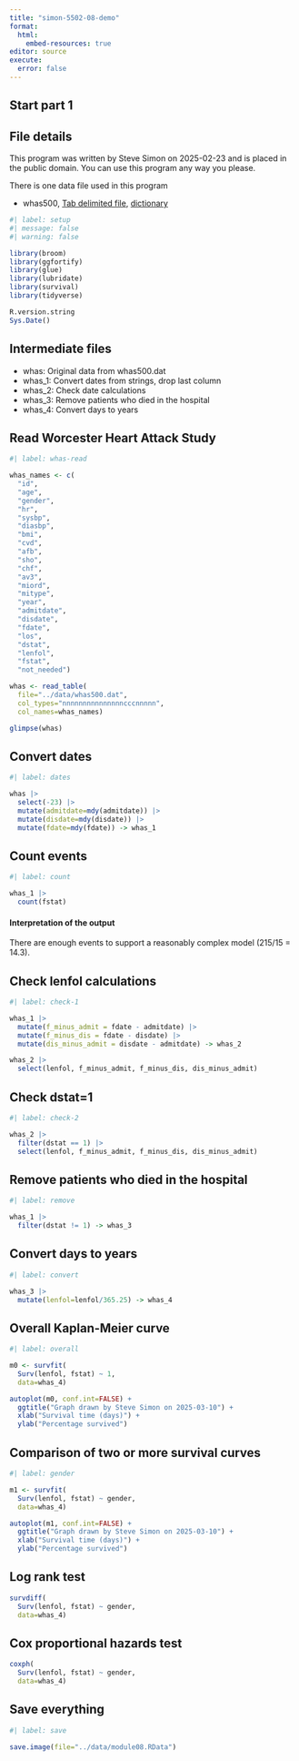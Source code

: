 ```yaml
---
title: "simon-5502-08-demo"
format: 
  html:
    embed-resources: true
editor: source
execute: 
  error: false
---
```


## Start part 1

## File details

This program was written by Steve Simon on 2025-02-23 and is placed in the public domain. You can use this program any way you please.

There is one data file used in this program

-   whas500, [Tab delimited file][ref01], [dictionary][ref02]

[ref01]: https://github.com/pmean/data/blob/main/files/whas500.dat
[ref02]: https://github.com/pmean/data/blob/main/files/whas500.yaml

```r
#| label: setup
#| message: false
#| warning: false

library(broom)
library(ggfortify)
library(glue)
library(lubridate)
library(survival)
library(tidyverse)

R.version.string
Sys.Date()
```

## Intermediate files

-   whas: Original data from whas500.dat
-   whas_1: Convert dates from strings, drop last column
-   whas_2: Check date calculations
-   whas_3: Remove patients who died in the hospital
-   whas_4: Convert days to years

## Read Worcester Heart Attack Study

```r
#| label: whas-read

whas_names <- c(
  "id",
  "age", 
  "gender",
  "hr",
  "sysbp",
  "diasbp",
  "bmi",
  "cvd",
  "afb",
  "sho",
  "chf",
  "av3",
  "miord",
  "mitype",
  "year",
  "admitdate",
  "disdate",
  "fdate",
  "los",
  "dstat",
  "lenfol",
  "fstat",
  "not_needed")

whas <- read_table(
  file="../data/whas500.dat",
  col_types="nnnnnnnnnnnnnnncccnnnnn",
  col_names=whas_names)

glimpse(whas) 
```

## Convert dates

```r
#| label: dates

whas |>
  select(-23) |>
  mutate(admitdate=mdy(admitdate)) |>
  mutate(disdate=mdy(disdate)) |>
  mutate(fdate=mdy(fdate)) -> whas_1
```

## Count events

```r
#| label: count

whas_1 |>
  count(fstat)
```

#### Interpretation of the output

There are enough events to support a reasonably complex model (215/15 = 14.3).

## Check lenfol calculations

```r
#| label: check-1

whas_1 |>
  mutate(f_minus_admit = fdate - admitdate) |>
  mutate(f_minus_dis = fdate - disdate) |>
  mutate(dis_minus_admit = disdate - admitdate) -> whas_2

whas_2 |>
  select(lenfol, f_minus_admit, f_minus_dis, dis_minus_admit)
```

## Check dstat=1

```r
#| label: check-2

whas_2 |>
  filter(dstat == 1) |>
  select(lenfol, f_minus_admit, f_minus_dis, dis_minus_admit)
```

## Remove patients who died in the hospital

```r
#| label: remove

whas_1 |>
  filter(dstat != 1) -> whas_3
```

## Convert days to years

```r
#| label: convert

whas_3 |>
  mutate(lenfol=lenfol/365.25) -> whas_4
```

## Overall Kaplan-Meier curve

```r
#| label: overall

m0 <- survfit(
  Surv(lenfol, fstat) ~ 1,
  data=whas_4)

autoplot(m0, conf.int=FALSE) +
  ggtitle("Graph drawn by Steve Simon on 2025-03-10") +
  xlab("Survival time (days)") +
  ylab("Percentage survived")
```

## Comparison of two or more survival curves

```r
#| label: gender

m1 <- survfit(
  Surv(lenfol, fstat) ~ gender,
  data=whas_4)

autoplot(m1, conf.int=FALSE) +
  ggtitle("Graph drawn by Steve Simon on 2025-03-10") +
  xlab("Survival time (days)") +
  ylab("Percentage survived")
```

## Log rank test

```r
survdiff(
  Surv(lenfol, fstat) ~ gender,
  data=whas_4)
```

## Cox proportional hazards test

```r
coxph(
  Surv(lenfol, fstat) ~ gender,
  data=whas_4)
```

## Save everything

```r
#| label: save

save.image(file="../data/module08.RData")
```
